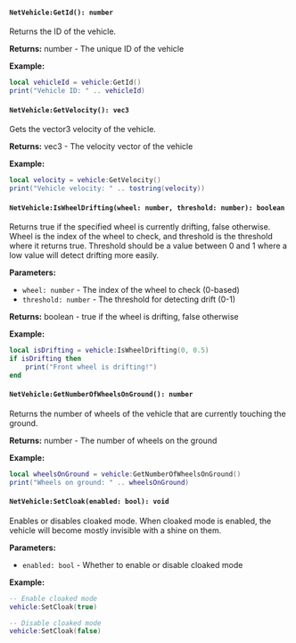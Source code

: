 
<NetObjectBase />

#### `NetVehicle:GetId(): number`

Returns the ID of the vehicle.

**Returns:** number - The unique ID of the vehicle

**Example:**
```lua
local vehicleId = vehicle:GetId()
print("Vehicle ID: " .. vehicleId)
```

#### `NetVehicle:GetVelocity(): vec3`

Gets the vector3 velocity of the vehicle.

**Returns:** vec3 - The velocity vector of the vehicle

**Example:**
```lua
local velocity = vehicle:GetVelocity()
print("Vehicle velocity: " .. tostring(velocity))
```

#### `NetVehicle:IsWheelDrifting(wheel: number, threshold: number): boolean`

Returns true if the specified wheel is currently drifting, false otherwise. Wheel is the index of the wheel to check, and threshold is the threshold where it returns true. Threshold should be a value between 0 and 1 where a low value will detect drifting more easily.

**Parameters:**
- `wheel: number` - The index of the wheel to check (0-based)
- `threshold: number` - The threshold for detecting drift (0-1)

**Returns:** boolean - true if the wheel is drifting, false otherwise

**Example:**
```lua
local isDrifting = vehicle:IsWheelDrifting(0, 0.5)
if isDrifting then
    print("Front wheel is drifting!")
end
```

#### `NetVehicle:GetNumberOfWheelsOnGround(): number`

Returns the number of wheels of the vehicle that are currently touching the ground.

**Returns:** number - The number of wheels on the ground

**Example:**
```lua
local wheelsOnGround = vehicle:GetNumberOfWheelsOnGround()
print("Wheels on ground: " .. wheelsOnGround)
```

#### `NetVehicle:SetCloak(enabled: bool): void`

Enables or disables cloaked mode. When cloaked mode is enabled, the vehicle will become mostly invisible with a shine on them.

**Parameters:**
- `enabled: bool` - Whether to enable or disable cloaked mode

**Example:**
```lua
-- Enable cloaked mode
vehicle:SetCloak(true)

-- Disable cloaked mode
vehicle:SetCloak(false)
```